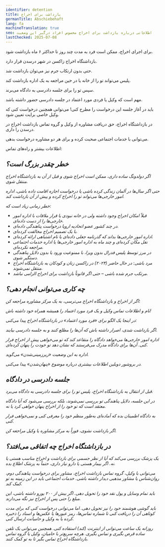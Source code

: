 ```yaml
---
identifier: detention
title: بازداشت برای اخراج
germanTitle: Abschiebehaft
lang: fa
machineTranslation: true
seo: اطلاعاتی درباره بازداشت برای اخراج مخصوص افراد درگیر این وضعیت
lastChecked: 2025-07-08
---
```


برای اجرای اخراج، ممکن است فرد به مدت چند روز تا حداکثر ۶ ماه بازداشت شود.

بازداشتگاه اخراج زاکسن در شهر درسدن قرار دارد.

حتی بدون ارتکاب جرم نیز می‌توان بازداشت شد.

پلیس می‌تواند تو را از خانه یا در حین مراجعه به یک اداره بازداشت کند.

سپس تو را برای جلسه دادرسی به دادگاه می‌برند.

مهم است که وکیل یا فردی مورد اعتماد در جلسه دادرسی حضور داشته باشد.

باید در آغاز جلسه این درخواست را مطرح کنی! می‌توانی همچنین درخواست کنی که وکیل خاصی برایت تعیین شود.

در بازداشتگاه اخراج، حق دریافت مشاوره از وکیل و گروه تماس بازداشت اخراج در درسدن را داری.

می‌توانی با خدمات اجتماعی صحبت کرده و برای هر دو مشاوره درخواست بدهی.

اطلاعات بیشتر و راه‌های تماس:

<Address identifier="abschiebehaftkontaktgruppe" />

## خطر چقدر بزرگ است؟

اگر دولدونگ ساده داری، ممکن است اخراج شوی و قبل از آن به بازداشتگاه اخراج منتقل شوی.

حتی اگر سال‌ها در آلمان زندگی کرده باشی یا درخواست اجازه اقامت داده باشی، اداره امور خارجی‌ها می‌تواند تو را اخراج کرده و پیش از آن بازداشت کند.

خطر زمانی زیاد است که:

- قبلاً امکان اخراج وجود داشته ولی در خانه نبودی یا قرار ملاقات با اداره امور خارجی‌ها را از دست داده‌ای.  
- در چند کشور عضو اتحادیه اروپا درخواست پناهندگی داده‌ای.  
- با یک تصمیم اخراج مخالفت کرده‌ای.  
- اداره امور خارجی‌ها بداند که گذرنامه جعلی داده‌ای یا نام اشتباهی ارائه کرده‌ای.  
- نقل مکان کرده‌ای و چند ماه به اداره امور خارجی‌ها یا اداره خدمات اجتماعی مراجعه نکرده‌ای.  
- در مرز توسط پلیس فدرال بدون ویزا، با ممنوعیت ورود یا بدون دلایل پناهندگی دستگیر شوی.  
- مرد باشی: در حال حاضر (۲۰۲۴) در زاکسن زنان و کودکان به بازداشتگاه اخراج منتقل نمی‌شوند.  
- مرتکب جرم شده باشی – حتی اگر قانوناً بازداشت برای اخراج الزامی نباشد.

## چه کاری می‌توانی انجام دهی؟

اگر از اخراج و بازداشتگاه اخراج می‌ترسی، به یک مرکز مشاوره مراجعه کن:

<Block identifier="counseling_addresses" />

نام و اطلاعات تماس وکیل و یک فرد مورد اعتماد را همیشه همراه خود داشته باش!

در اینجا یک الگو برای «فرد مورد اعتماد» در بازداشتگاه اخراج پیدا می‌کنی:

<InternalShortLink identifier="forms" />

اگر بازداشت شدی، اصرار داشته باش که آن‌ها را مطلع کنند و به جلسه دادرسی بیایند.

اداره امور خارجی‌ها می‌خواهد دادگاه را متقاعد کند که تو می‌خواهی پیش از اخراج فرار کنی. آن‌ها برای دادگاه مدرک می‌فرستند که نشان دهد تو خودت را پنهان کرده‌ای.

اداره به این وضعیت «زیرزمینی‌شدن» می‌گوید.

در بروشور <InternalShortLink identifier="dublin">دوبلین</InternalShortLink> اطلاعات بیشتری درباره موضوع «پنهان‌شدن» پیدا می‌کنی.

## جلسه دادرسی در دادگاه

قبل از انتقال به بازداشتگاه اخراج، پلیس تو را برای جلسه دادرسی به دادگاه می‌برد.

در این جلسه، دلایل پناهندگی تو بررسی نمی‌شوند، بلکه بررسی می‌شود که آیا دادگاه معتقد است که تو خود را از اخراج پنهان خواهی کرد یا نه.

به دادگاه اطمینان بده که آماده‌ای به‌طور منظم خود را معرفی کنی و نمی‌خواهی فرار کنی.

اگر بازداشت نشوی، فوراً به مرکز مشاوره یا وکیل مراجعه کن.

## در بازداشتگاه اخراج چه اتفاقی می‌افتد؟

یک پزشک بررسی می‌کند که آیا از نظر جسمی برای بازداشت و اخراج مناسب هستی یا نه. اگر بیمار هستی یا دارو نیاز داری، حتماً به پزشک اطلاع بده.

می‌توانی با وکیل، گروه تماس بازداشت اخراج، مشاور برای درخواست پناهندگی دوم، روان‌شناس یا مشاور مذهبی دیدار داشته باشی. خدمات اجتماعی باید در این زمینه به تو کمک کند.

باید تمام وسایل و پول نقد خود را تحویل دهی. اگر بیش از ۲۰۰ یورو داشته باشی، این مبلغ را حتی پس از اخراج نیز نگه می‌دارند.

باید گوشی هوشمند خود را نیز تحویل دهی. اما می‌توانی درخواست کنی که برای مدت کوتاهی آن را دریافت کنی تا شماره تماس‌ها، رمز عبورها یا عکس‌ها و اسناد را ذخیره کرده یا به وکیل و حامیانت ارسال کنی.

روزانه یک ساعت می‌توانی از اینترنت (کند) استفاده کنی. همچنین می‌توانی یک تلفن ساده قرض بگیری و تماس بگیری. هرچه سریع‌تر با حامیان، وکیل یا گروه تماس بازداشتگاه اخراج تماس بگیر تا به تو کمک کنند.
